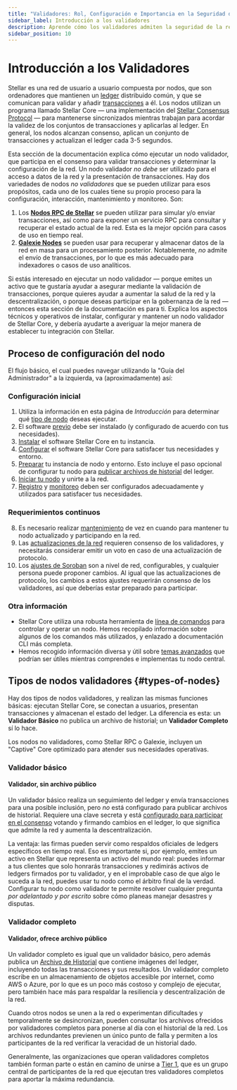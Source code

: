 ```yaml
---
title: "Validadores: Rol, Configuración e Importancia en la Seguridad de la Red y el Consenso"
sidebar_label: Introducción a los validadores
description: Aprende cómo los validadores admiten la seguridad de la red y el consenso. Comprende su rol, requisitos de configuración y cómo ayudan a mantener la integridad de la red Stellar.
sidebar_position: 10
---
```


# Introducción a los Validadores


Stellar es una red de usuario a usuario compuesta por nodos, que son ordenadores que mantienen un [ledger](../learn/fundamentals/stellar-data-structures/ledgers.mdx) distribuido común, y que se comunican para validar y añadir [transacciones](../learn/fundamentals/transactions/operations-and-transactions.mdx) a él. Los nodos utilizan un programa llamado Stellar Core — una implementación del [Stellar Consensus Protocol](../learn/fundamentals/stellar-consensus-protocol.mdx) — para mantenerse sincronizados mientras trabajan para acordar la validez de los conjuntos de transacciones y aplicarlas al ledger. En general, los nodos alcanzan consenso, aplican un conjunto de transacciones y actualizan el ledger cada 3-5 segundos.

Esta sección de la documentación explica cómo ejecutar un nodo validador, que participa en el consenso para validar transacciones y determinar la configuración de la red. Un nodo validador _no debe_ ser utilizado para el acceso a datos de la red y la presentación de transacciones. Hay dos variedades de nodos _no validadores_ que se pueden utilizar para esos propósitos, cada uno de los cuales tiene su propio proceso para la configuración, interacción, mantenimiento y monitoreo. Son:

1. Los [**Nodos RPC de Stellar**](../data/apis/rpc/README.mdx) se pueden utilizar para simular y/o enviar transacciones, así como para exponer un servicio RPC para consultar y recuperar el estado actual de la red. Esta es la mejor opción para casos de uso en tiempo real.
2. [**Galexie Nodes**](../data/indexers/build-your-own/galexie/README.mdx) se pueden usar para recuperar y almacenar datos de la red en masa para un procesamiento posterior. Notablemente, _no_ admite el envío de transacciones, por lo que es más adecuado para indexadores o casos de uso analíticos.

Si estás interesado en ejecutar un nodo validador — porque emites un activo que te gustaría ayudar a asegurar mediante la validación de transacciones, porque quieres ayudar a aumentar la salud de la red y la descentralización, o porque deseas participar en la gobernanza de la red — entonces esta sección de la documentación es para ti. Explica los aspectos técnicos y operativos de instalar, configurar y mantener un nodo validador de Stellar Core, y debería ayudarte a averiguar la mejor manera de establecer tu integración con Stellar.

## Proceso de configuración del nodo

El flujo básico, el cual puedes navegar utilizando la "Guía del Administrador" a la izquierda, va (aproximadamente) así:

### Configuración inicial

1. Utiliza la información en esta página de _Introducción_ para determinar qué [tipo de nodo](#types-of-nodes) deseas ejecutar.
2. El software [previo](./admin-guide/prerequisites.mdx) debe ser instalado (y configurado de acuerdo con tus necesidades).
3. [Instalar](./admin-guide/installation.mdx) el software Stellar Core en tu instancia.
4. [Configurar](./admin-guide/configuring.mdx) el software Stellar Core para satisfacer tus necesidades y entorno.
5. [Preparar](./admin-guide/environment-preparation.mdx) tu instancia de nodo y entorno. Esto incluye el paso opcional de configurar tu nodo para [publicar archivos de historial](./admin-guide/publishing-history-archives.mdx) del ledger.
6. [Iniciar tu nodo](./admin-guide/running-node.mdx) y unirte a la red.
7. [Registro](./admin-guide/logging.mdx) y [monitoreo](./admin-guide/monitoring.mdx) deben ser configurados adecuadamente y utilizados para satisfacer tus necesidades.

### Requerimientos continuos

8. Es necesario realizar [mantenimiento](./admin-guide/maintenance.mdx) de vez en cuando para mantener tu nodo actualizado y participando en la red.
9. Las [actualizaciones de la red](./admin-guide/network-upgrades.mdx) requieren consenso de los validadores, y necesitarás considerar emitir un voto en caso de una actualización de protocolo.
10. Los [ajustes de Soroban](./admin-guide/soroban-settings.mdx) son a nivel de red, configurables, y cualquier persona puede proponer cambios. Al igual que las actualizaciones de protocolo, los cambios a estos ajustes requerirán consenso de los validadores, así que deberías estar preparado para participar.

### Otra información

- Stellar Core utiliza una robusta herramienta de [línea de comandos](./admin-guide/commands.mdx) para controlar y operar un nodo. Hemos recopilado información sobre algunos de los comandos más utilizados, y enlazado a documentación CLI más completa.
- Hemos recogido información diversa y útil sobre [temas avanzados](./admin-guide/advanced.mdx) que podrían ser útiles mientras comprendes e implementas tu nodo central.

## Tipos de nodos validadores {#types-of-nodes}

Hay dos tipos de nodos validadores, y realizan las mismas funciones básicas: ejecutan Stellar Core, se conectan a usuarios, presentan transacciones y almacenan el estado del ledger. La diferencia es esta: un **Validador Básico** no publica un archivo de historial; un **Validador Completo** sí lo hace.

<Alert>

Los nodos no validadores, como Stellar RPC o Galexie, incluyen un "Captive" Core optimizado para atender sus necesidades operativas.

</Alert>

### Validador básico

#### Validador, sin archivo público

Un validador básico realiza un seguimiento del ledger y envía transacciones para una posible inclusión, pero _no_ está configurado para publicar archivos de historial. Requiere una clave secreta y está [configurado para participar en el consenso](./admin-guide/configuring.mdx#validating-node) votando y firmando cambios en el ledger, lo que significa que admite la red y aumenta la descentralización.

La ventaja: las firmas pueden servir como respaldos oficiales de ledgers específicos en tiempo real. Eso es importante si, por ejemplo, emites un activo en Stellar que representa un activo del mundo real: puedes informar a tus clientes que solo honrarás transacciones y redimirás activos de ledgers firmados por tu validador, y en el improbable caso de que algo le suceda a la red, puedes usar tu nodo como el árbitro final de la verdad. Configurar tu nodo como validador te permite resolver cualquier pregunta _por adelantado y por escrito_ sobre cómo planeas manejar desastres y disputas.

### Validador completo

#### Validador, ofrece archivo público

Un validador completo es igual que un validador básico, pero además publica un [Archivo de Historial](./admin-guide/environment-preparation.mdx) que contiene imágenes del ledger, incluyendo todas las transacciones y sus resultados. Un validador completo escribe en un almacenamiento de objetos accesible por internet, como AWS o Azure, por lo que es un poco más costoso y complejo de ejecutar, pero también hace más para respaldar la resiliencia y descentralización de la red.

Cuando otros nodos se unen a la red o experimentan dificultades y temporalmente se desincronizan, pueden consultar los archivos ofrecidos por validadores completos para ponerse al día con el historial de la red. Los archivos redundantes previenen un único punto de falla y permiten a los participantes de la red verificar la veracidad de un historial dado.

Generalmente, las organizaciones que operan validadores completos también forman parte o están en camino de unirse a [Tier 1](./tier-1-orgs.mdx), que es un grupo central de participantes de la red que ejecutan tres validadores completos para aportar la máxima redundancia.
